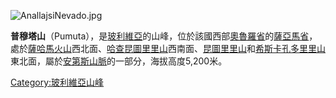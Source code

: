 [[Image:AnallajsiNevado.jpg|right]]
{{Coord|18|1|48|S|69|1|12|W|display=title}}

'''普穆塔山'''（Pumuta），是[[玻利維亞|玻利維亞]]的山峰，位於該國西部[[奧魯羅省|奧魯羅省]]的[[薩亞馬省|薩亞馬省]]，處於[[薩哈馬火山|薩哈馬火山]]西北面、[[哈查昆圖里里山|哈查昆圖里里山]]西南面、[[昆圖里里山|昆圖里里山]]和[[希斯卡孔多里里山|希斯卡孔多里里山]]東北面，屬於[[安第斯山脈|安第斯山脈]]的一部分，海拔高度5,200米。

{{Bolivia-geo-stub}}
[[Category:玻利維亞山峰|Category:玻利維亞山峰]]